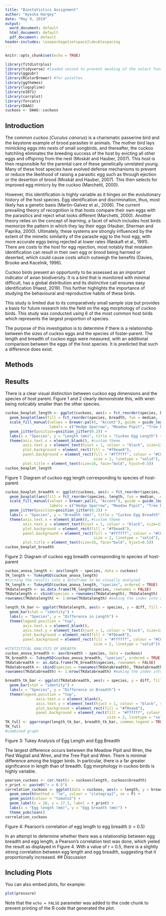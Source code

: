 ```yaml
---
title: "Biostatistics Assignment"
author: "Ayesha Hargey"
date: "May 9, 2019"
output:
  word_document: default
  html_document: default
  pdf_document: default
header-includes: \usepackage{setspace}\doublespacing
---
```


```r
knitr::opts_chunk$set(echo = TRUE)
```

```r
library(fitdistrplus)
library(tidyverse) #loaded second to prevent masking of the select function
library(ggpubr)
library(RColorBrewer) #for palettes
library(ggthemes)
library(logspline)
library(e1071)
library(corrplot)
library(forcats)
library(DAAG)
cuckoos <- DAAG::cuckoos
```

## Introduction

The common cuckoo (*Cuculus canorus*) is a charismatic passerine bird and the keystone example of brood parasites in animals. The mother bird lays mimicking eggs into nests of small songbirds, and thereafter, the cuckoo hatchling eliminates the breeding success of the host by evicting all other eggs and offspring from the nest (Moskát and Hauber, 2007). This host is then responsible for the parental care of these genetically unrelated young. Many of these host species have evolved defense mechanisms to prevent or reduce the likelihood of raising a parasitic egg such as through ejection or the desertion of brood (Moskát and Hauber, 2007). This then selects for improved egg mimicry by the cuckoo (Marchetti, 2000). 

However, this identification is highly variable as it hinges on the evolutionary history of the host species. Egg identification and discrimination, thus, most likely has a genetic basis (Martin-Galvez et al., 2006). The current prevailing theory of recognition is that hosts compare their own eggs with the parasitics and reject what looks different (Marchetti, 2000). Another theory relies on the concept of learning, a facet of which includes host birds memorize the pattern in which they lay their eggs (Hauber, Sherman and Paprika, 2000). Ultimately, these systems are strongly influenced by the extent of the mimetic similarity of the parasite egg to the host egg, with more accurate eggs being rejected at lower rates (Røskaft et al., 1991). There are costs to the host for egg rejection, most notably that mistaken identification can result in their own egg or brood being harmed or deserted, which could cause costs which outweigh the benefits (Davies, Brooke and Kacelnik, 1996).       

Cuckoo birds present an opportunity to be assessed as an important indicator of avian biodiversity. It is a bird that is monitored with minimal difficult, has a global distribution and its distinctive call ensures easy identification (Haest, 2019). This further highlights the importance of studying the behavioural and reproductive habits of these birds.

This study is limited due to its comparatively small sample size but provides a basis for future research into the field on the egg morphology of cuckoo birds. This study was conducted using 6 of the most common host birds which represents the largest proportion of species. 
 
The purpose of this investigation is to determine if there is a relationship between the sizes of cuckoo eggs and the species of foster-parent. The length and breadth of cuckoo eggs were measured, with an additional comparison between the eggs of the host species. It is predicted that such a difference does exist.  

## Methods

## Results
There is a clear visual distinction between cuckoo egg dimensions and the species of host parent. Figure 1 and 2 clearly demonstrate this, with wren being noticably smaller than the other species. 

```r
cuckoo_boxplot_length <- ggplot(cuckoos, aes(x = fct_reorder(species, breadth, fun = median, .desc = TRUE), y = length)) + 
  geom_boxplot(aes(fill = fct_reorder(species, breadth, fun = median, .desc = TRUE))) + #reordered for efficency
  scale_fill_manual(values = brewer.pal(6, "Accent"), guide = guide_legend(title = "Species"), 
                    labels = c("Hedge Sparrow", "Meadow Pipit", "Tree Pipit","Pied Wagtail", "Robin","Wren")) +
  geom_jitter(position=position_jitter(0.2)) +
  labs(x = "Species", y = "Length (mm)", title = "Cuckoo Egg Length") +
  theme(axis.text.x = element_blank(), #custom theme
        axis.text.y = element_text(hjust = 1, colour = "black", size=12),
        plot.background = element_rect(fill = "#f0eae8"),
        panel.background = element_rect(fill = "#ffffff", colour = "#C0C0C0",
                                        size = 2, linetype = "solid"),
        plot.title = element_text(size=16, face="bold", hjust=0.5))
cuckoo_boxplot_length
```

Figure 1: Diagram of cuckoo egg length corresponding to species of host-parent

```r
cuckoo_boxplot_breadth <- ggplot(cuckoos, aes(x = fct_reorder(species, length, fun = median, .desc = TRUE), y = breadth)) + 
  geom_boxplot(aes(fill = fct_reorder(species, length, fun = median, .desc = TRUE))) + 
  scale_fill_manual(values = brewer.pal(6, "Accent"), guide = guide_legend(title = "Species"), 
                    labels = c("Hedge Sparrow", "Meadow Pipit", "Tree Pipit","Pied Wagtail", "Robin","Wren")) +
  geom_jitter(position=position_jitter(0.2)) +
  labs(x = "Species", y = "Breadth (mm)", title = "Cuckoo Egg Breadth") +
  theme(axis.text.x = element_blank(), #custom theme
        axis.text.y = element_text(hjust = 1, colour = "black", size=12),
        plot.background = element_rect(fill = "#f0eae8"),
        panel.background = element_rect(fill = "#ffffff", colour = "#C0C0C0",
                                        size = 2, linetype = "solid"),
        plot.title = element_text(size=16, face="bold", hjust=0.5))
cuckoo_boxplot_breadth

```

Figure 2: Diagram of cuckoo egg breadth corresponding to species of host-parent

```r
cuckoo_anova_length <- aov(length ~ species, data = cuckoos)
TK_length <- TukeyHSD(cuckoo_anova_length)
#turning the results into a dataframe to be visually analyzed
TK_length <- TukeyHSD(cuckoo_anova_length, "species", ordered = TRUE)
TKdatalength <- as.data.frame(TK_length$species, rownames = FALSE) 
TKdatalength <- cbind(species = rownames(TKdatalength), TKdatalength)
rownames(TKdatalength) <- 1:nrow(TKdatalength) #making the index into a column

length_tk_bar <- ggplot(TKdatalength, aes(x = species, y = diff, fill = species)) +
  geom_bar(stat = "identity") +
  labs(x = "Species", y = "Difference in Length") +
  theme(legend.position = "top",
        axis.text.x = element_blank(),
        axis.text.y = element_text(hjust = 1, colour = "black", size=12),
        plot.background = element_rect(fill = "#f0eae8"),
        panel.background = element_rect(fill = "#ffffff", colour = "#C0C0C0",
                                        size = 2, linetype = "solid"))
#STATISTICAL ANALYSIS OF BREADTH
cuckoo_anova_breadth <- aov(breadth ~ species, data = cuckoos)
TK_breadth <- TukeyHSD(cuckoo_anova_breadth, "species", ordered = TRUE)
TKdatabreadth <- as.data.frame(TK_breadth$species, rownames = FALSE)
TKdatabreadth <- cbind(species = rownames(TKdatabreadth), TKdatabreadth)
rownames(TKdatabreadth) <- 1:nrow(TKdatabreadth) #making the index into a column

breadth_tk_bar <- ggplot(TKdatabreadth, aes(x = species, y = diff, fill = species)) +
  geom_bar(stat = "identity") +
  labs(x = "Species", y = "Difference in Breadth") +
  theme(legend.position = "top",
              axis.text.x = element_blank(),
              axis.text.y = element_text(hjust = 1, colour = "black", size=12),
              plot.background = element_rect(fill = "#f0eae8"),
              panel.background = element_rect(fill = "#ffffff", colour = "#C0C0C0",
                                              size = 2, linetype = "solid"))
TK_full <- ggarrange(length_tk_bar, breadth_tk_bar, common.legend = TRUE, legend = "top")
TK_full
#combined graph

```

Figure 3: Tukey Analysis of Egg Length and Egg Breadth

The largest difference occurs betwwen the Meadow Pipit and Wren, the Pied Wagtail and Wren, and the Tree Pipit and Wren. There is minimal difference among the bigger birds. In particular, there is a far greater significance in length than of breadth. Egg morphology in cuckoo birds is highly variable. 

```r
pearson_cuckoos <- cor.test(x = cuckoos$length, cuckoos$breadth)
r_print <- paste0("r = 0.5")
correlation_cuckoos <- ggplot(data = cuckoos, aes(x = length, y = breadth)) +
  geom_smooth(method = "lm", colour = "slategray2", se = F) +
  geom_point(colour = "tomato2") +
  geom_label(x = 20, y = 17.3, label = r_print) +
  labs(x = "Egg length (mm)", y = "Egg breadth (mm)") +
  theme_pubclean() 
correlation_cuckoos
```

Figure 4: Pearson's correlation of egg length to egg breadth (r = 0.5)

In an attempt to determine whether there was a relationship between egg breadth and egg length, a Pearson's correlation test was done, which yieled the result as displayed in Figure 4. With a value of r = 0.5, there is a slightly strong correlation between egg length and egg breadth, suggesting that it proportionally increased. 
## Discussion


## Including Plots

You can also embed plots, for example:

```r
plot(pressure)
```

Note that the `echo = FALSE` parameter was added to the code chunk to prevent printing of the R code that generated the plot.
